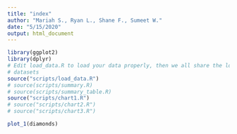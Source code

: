 ```yaml
---
title: "index"
author: "Mariah S., Ryan L., Shane F., Sumeet W."
date: "5/15/2020"
output: html_document
---
```


```r
library(ggplot2)
library(dplyr)
# Edit load_data.R to load your data properly, then we all share the loaded
# datasets
source("scripts/load_data.R")
# source(scripts/summary.R)
# source(scripts/summary_table.R)
source("scripts/chart1.R")
# source("scripts/chart2.R")
# source("scripts/chart3.R")
```

```r
plot_1(diamonds)
```

